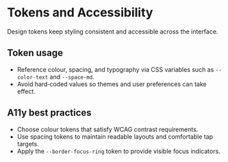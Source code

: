 
<Meta title="Docs/Token A11y" />

# Tokens and Accessibility

Design tokens keep styling consistent and accessible across the interface.

## Token usage

- Reference colour, spacing, and typography via CSS variables such as `--color-text` and `--space-md`.
- Avoid hard‑coded values so themes and user preferences can take effect.

## A11y best practices

- Choose colour tokens that satisfy WCAG contrast requirements.
- Use spacing tokens to maintain readable layouts and comfortable tap targets.
- Apply the `--border-focus-ring` token to provide visible focus indicators.
